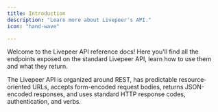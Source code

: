 ```yaml
---
title: Introduction
description: "Learn more about Livepeer's API."
icon: "hand-wave"

---
```


Welcome to the Livepeer API reference docs! Here you'll find all the endpoints
exposed on the standard Livepeer API, learn how to use them and what they
return.

The Livepeer API is organized around REST, has predictable resource-oriented
URLs, accepts form-encoded request bodies, returns JSON-encoded responses, and
uses standard HTTP response codes, authentication, and verbs.
